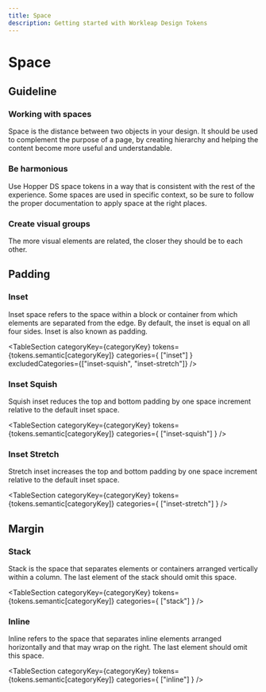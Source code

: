 ```yaml
---
title: Space
description: Getting started with Workleap Design Tokens
---
```


# Space


## Guideline

### Working with spaces

Space is the distance between two objects in your design. It should be used to complement the purpose of a page, by creating hierarchy and helping the content become more useful and understandable.

### Be harmonious

Use Hopper DS space tokens in a way that is consistent with the rest of the experience. Some spaces are used in specific context, so be sure to follow the proper documentation to apply space at the right places.

### Create visual groups

The more visual elements are related, the closer they should be to each other.


## Padding

### Inset

Inset space refers to the space within a block or container from which elements are separated from the edge. By default, the inset is equal on all four sides. Inset is also known as padding.

<TableSection categoryKey={categoryKey} tokens={tokens.semantic[categoryKey]} categories={
    ["inset"]
} excludedCategories={["inset-squish", "inset-stretch"]} />

### Inset Squish

Squish inset reduces the top and bottom padding by one space increment relative to the default inset space.

<TableSection categoryKey={categoryKey} tokens={tokens.semantic[categoryKey]} categories={
    ["inset-squish"]
} />

### Inset Stretch

Stretch inset increases the top and bottom padding by one space increment relative to the default inset space.

<TableSection categoryKey={categoryKey} tokens={tokens.semantic[categoryKey]} categories={
    ["inset-stretch"]
} />

## Margin

### Stack

Stack is the space that separates elements or containers arranged vertically within a column. The last element of the stack should omit this space.

<TableSection categoryKey={categoryKey} tokens={tokens.semantic[categoryKey]} categories={
    ["stack"]
} />

### Inline

Inline refers to the space that separates inline elements arranged horizontally and that may wrap on the right. The last element should omit this space.

<TableSection categoryKey={categoryKey} tokens={tokens.semantic[categoryKey]} categories={
    ["inline"]
} />
